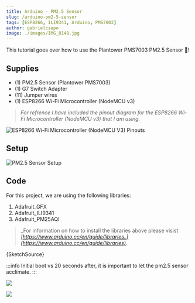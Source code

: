 ```yaml
---
title: Arduino - PM2.5 Sensor
slug: /arduino-pm2-5-sensor
tags: [ESP8266, ILI9341, Arduino, PMS7003]
author: gabrielcsapo
image: ./images/IMG_8148.jpg
---
```



This tutorial goes over how to use the Plantower PMS7003 PM2.5 Sensor 💨!

## Supplies

- (1) PM2.5 Sensor (Plantower PMS7003)
- (1) G7 Switch Adapter
- (11) Jumper wires
- (1) ESP8266 Wi-Fi Microcontroller (NodeMCU v3)

> _For refrence I have included the pinout diagram for the ESP8266 Wi-Fi Microcontroller (NodeMCU v3) that I am using._

![ESP8266 Wi-Fi Microcontroller (NodeMCU V3) Pinouts](./images/image-1.png)

## Setup

![PM2.5 Sensor Setup](./images/arduino-pm2.5-sensor_bb.png)

## Code

For this project, we are using the following libraries:

1. Adafruit_GFX
2. Adafruit_ILI9341
3. Adafruit_PM25AQI

> _For information on how to install the libraries above please visist _[_https://www.arduino.cc/en/guide/libraries_](https://www.arduino.cc/en/guide/libraries)_._

<CodeBlock language="cpp" showLineNumbers={true}>
  {SketchSource}
</CodeBlock>

:::info
Initial boot vs 20 seconds after, it is important to let the pm2.5 sensor acclimate.
:::

![](./images/IMG_8142.jpg)

![](./images/IMG_8143.jpg)
